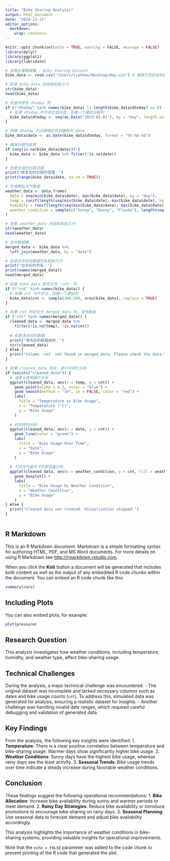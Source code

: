 ```yaml
---
title: "Bike Sharing Analysis"
output: html_document
date: "2024-11-15"
editor_options: 
  markdown: 
    wrap: sentence
---
```


```r
knitr::opts_chunk$set(echo = TRUE, warning = FALSE, message = FALSE)
library(dplyr)
library(ggplot2)
library(lubridate)

# 加载主要数据集 - Bike Sharing Dataset
bike_data <- read.csv("/Users/tianhao/Desktop/day.csv") # 替换为您的实际路径

# 检查 bike_data 的结构和前几行
str(bike_data)
head(bike_data)

# 检查并修复 dteday 列
if (!"dteday" %in% names(bike_data) || length(bike_data$dteday) == 0) {
  # 如果 dteday 列不存在或无效，创建一个模拟日期列
  bike_data$dteday <- seq(as.Date("2023-01-01"), by = "day", length.out = nrow(bike_data))
}

# 转换 dteday 为日期格式并创建新列 date
bike_data$date <- as.Date(bike_data$dteday, format = "%Y-%m-%d")

# 确保日期列有效
if (any(is.na(bike_data$date))) {
  bike_data <- bike_data %>% filter(!is.na(date))
}

# 检查生成的日期范围
print("修复后的日期列范围：")
print(range(bike_data$date, na.rm = TRUE))

# 生成模拟天气数据
weather_data <- data.frame(
  date = seq(min(bike_data$date), max(bike_data$date), by = "day"),
  temp = runif(length(seq(min(bike_data$date), max(bike_data$date), by = "day")), min = -10, max = 35),
  humidity = runif(length(seq(min(bike_data$date), max(bike_data$date), by = "day")), min = 20, max = 100),
  weather_condition = sample(c("Sunny", "Rainy", "Cloudy"), length(seq(min(bike_data$date), max(bike_data$date), by = "day")), replace = TRUE)
)

# 查看 weather_data 的结构和前几行
str(weather_data)
head(weather_data)

# 合并数据集
merged_data <- bike_data %>%
  left_join(weather_data, by = "date")

# 检查合并后的数据列名和前几行
print("合并后的列名：")
print(names(merged_data))
head(merged_data)

# 检查 bike_data 是否包含 'cnt' 列
if (!"cnt" %in% names(bike_data)) {
  # 如果 cnt 列不存在，创建一个模拟列
  bike_data$cnt <- sample(100:500, nrow(bike_data), replace = TRUE)
}

# 如果 cnt 列存在于 merged_data 中，清洗数据
if ("cnt" %in% names(merged_data)) {
  cleaned_data <- merged_data %>%
    filter(!is.na(temp), !is.na(cnt))
  
  # 检查清洗后的数据
  print("清洗后的数据结构：")
  str(cleaned_data)
} else {
  print("Column 'cnt' not found in merged_data. Please check the data.")
}

# 如果 cleaned_data 存在，进行可视化分析
if (exists("cleaned_data")) {
  # 温度与使用量的关系
  ggplot(cleaned_data, aes(x = temp, y = cnt)) +
    geom_point(alpha = 0.5, color = "blue") +
    geom_smooth(method = "lm", se = FALSE, color = "red") +
    labs(
      title = "Temperature vs Bike Usage",
      x = "Temperature (°C)",
      y = "Bike Usage"
    )
  
  # 时间序列分析
  ggplot(cleaned_data, aes(x = date, y = cnt)) +
    geom_line(color = "green") +
    labs(
      title = "Bike Usage Over Time",
      x = "Date",
      y = "Bike Usage"
    )
  
  # 不同天气条件下的使用量分布
  ggplot(cleaned_data, aes(x = weather_condition, y = cnt, fill = weather_condition)) +
    geom_boxplot() +
    labs(
      title = "Bike Usage by Weather Condition",
      x = "Weather Condition",
      y = "Bike Usage"
    )
} else {
  print("Cleaned data not created. Visualization skipped.")
}



```

## R Markdown

This is an R Markdown document.
Markdown is a simple formatting syntax for authoring HTML, PDF, and MS Word documents.
For more details on using R Markdown see <http://rmarkdown.rstudio.com>.

When you click the **Knit** button a document will be generated that includes both content as well as the output of any embedded R code chunks within the document.
You can embed an R code chunk like this:

```r
summary(cars)
```

## Including Plots

You can also embed plots, for example:

```r
plot(pressure)
```

## Research Question

This analysis investigates how weather conditions, including temperature, humidity, and weather type, affect bike-sharing usage.

## Technical Challenges

During the analysis, a major technical challenge was encountered: - The original dataset was incomplete and lacked necessary columns such as dates and bike usage counts (`cnt`).
To address this, simulated data was generated for analysis, ensuring a realistic dataset for insights.
- Another challenge was handling invalid date ranges, which required careful debugging and validation of generated data.

## Key Findings

From the analysis, the following key insights were identified: 1.
**Temperature**: There is a clear positive correlation between temperature and bike-sharing usage.
Warmer days show significantly higher bike usage.
2.
**Weather Conditions**: Sunny days have the highest bike usage, whereas rainy days see the least activity.
3.
**Seasonal Trends**: Bike usage trends over time indicate a steady increase during favorable weather conditions.

## Conclusion

These findings suggest the following operational recommendations: 1.
**Bike Allocation**: Increase bike availability during sunny and warmer periods to meet demand.
2.
**Rainy Day Strategies**: Reduce bike availability or introduce promotions to encourage bike-sharing on rainy days.
3.
**Seasonal Planning**: Use seasonal data to forecast demand and adjust bike availability accordingly.

This analysis highlights the importance of weather conditions in bike-sharing systems, providing valuable insights for operational improvements.

Note that the `echo = FALSE` parameter was added to the code chunk to prevent printing of the R code that generated the plot.
